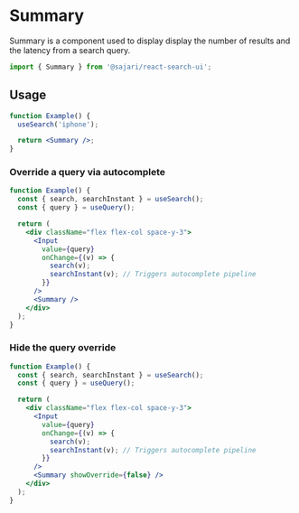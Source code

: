 
<SEO
  title="Summary"
  description="Summary is a component used to display display the number of results and the latency from a search query."
/>

# Summary

Summary is a component used to display display the number of results and the latency from a search query.

```js
import { Summary } from '@sajari/react-search-ui';
```

## Usage

```jsx
function Example() {
  useSearch('iphone');

  return <Summary />;
}
```

### Override a query via autocomplete

```jsx
function Example() {
  const { search, searchInstant } = useSearch();
  const { query } = useQuery();

  return (
    <div className="flex flex-col space-y-3">
      <Input
        value={query}
        onChange={(v) => {
          search(v);
          searchInstant(v); // Triggers autocomplete pipeline
        }}
      />
      <Summary />
    </div>
  );
}
```

### Hide the query override

```jsx
function Example() {
  const { search, searchInstant } = useSearch();
  const { query } = useQuery();

  return (
    <div className="flex flex-col space-y-3">
      <Input
        value={query}
        onChange={(v) => {
          search(v);
          searchInstant(v); // Triggers autocomplete pipeline
        }}
      />
      <Summary showOverride={false} />
    </div>
  );
}
```
